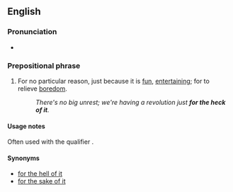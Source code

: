 ==English==

===Pronunciation===
* {{audio|en-au-for the heck of it.ogg|Audio (AU)|lang=en}}

===Prepositional phrase===
{{en-PP}}

# {{lb|en|idiomatic}} For no particular reason, just because it is [[fun]], [[entertaining]]; for to relieve [[boredom]].
#: ''There's no big unrest; we're having a revolution just '''for the heck of it'''.''

====Usage notes====
Often used with the qualifier {{m|en|just}}.

====Synonyms====
* [[for the hell of it]]
* [[for the sake of it]]